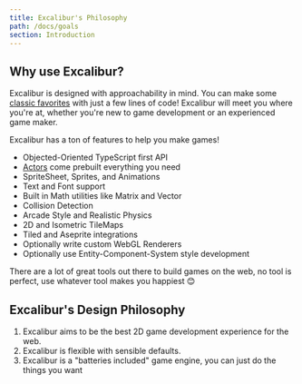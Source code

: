 ```yaml
---
title: Excalibur's Philosophy
path: /docs/goals
section: Introduction
---
```


## Why use Excalibur?

Excalibur is designed with approachability in mind. You can make some [classic favorites](/docs/getting-started) with just a few lines of code! Excalibur will meet you where you're at, whether you're new to game development or an experienced game maker.

Excalibur has a ton of features to help you make games!

- Objected-Oriented TypeScript first API
- [Actors](/docs/actors) come prebuilt everything you need
- SpriteSheet, Sprites, and Animations
- Text and Font support
- Built in Math utilities like Matrix and Vector
- Collision Detection
- Arcade Style and Realistic Physics
- 2D and Isometric TileMaps
- Tiled and Aseprite integrations
- Optionally write custom WebGL Renderers
- Optionally use Entity-Component-System style development

There are a lot of great tools out there to build games on the web, no tool is perfect, use whatever tool makes you happiest 😊

## Excalibur's Design Philosophy

1. Excalibur aims to be the best 2D game development experience for the web.
2. Excalibur is flexible with sensible defaults.
3. Excalibur is a "batteries included" game engine, you can just do the things you want
